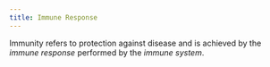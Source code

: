 ```yaml
---
title: Immune Response
---
```



Immunity refers to protection against disease and is achieved by the *immune response* performed by the *immune system*.